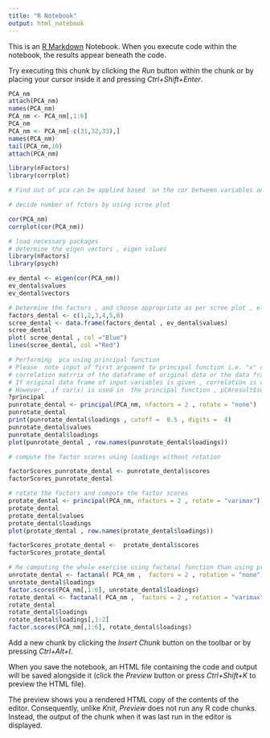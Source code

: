 ```yaml
---
title: "R Notebook"
output: html_notebook
---
```


This is an [R Markdown](http://rmarkdown.rstudio.com) Notebook. When you execute code within the notebook, the results appear beneath the code. 

Try executing this chunk by clicking the *Run* button within the chunk or by placing your cursor inside it and pressing *Ctrl+Shift+Enter*. 

```r
PCA_nm
attach(PCA_nm)
names(PCA_nm)
PCA_nm <- PCA_nm[,1:6]
PCA_nm
PCA_nm <- PCA_nm[-c(31,32,33),]
names(PCA_nm)
tail(PCA_nm,10)
attach(PCA_nm)

```
```r
library(nFactors)
library(corrplot)

# Find out of pca can be applied based  on the cor between variables and corrplot

# decide number of fctors by using scree plot

cor(PCA_nm)
corrplot(cor(PCA_nm))
```


```r
# load necessary packages
# determine the eigen vectors , eigen values
library(nFactors)
library(psych)

ev_dental <- eigen(cor(PCA_nm))
ev_dental$values
ev_dental$vectors

```


```r
# Determine the factors , and choose appropriate as per scree plot , elbow and Kaizen rules
factors_dental <- c(1,2,3,4,5,6)
scree_dental <- data.frame(factors_dental , ev_dental$values) 
scree_dental
plot( scree_dental , col ="Blue")
lines(scree_dental, col ="Red")
```


```r
# Performing  pca using principal function
# Please  note input of first argument to principal function i.e. "x" can be either a
# correlation matrrix of the dataframe of original data or the data frame with original data of input variables.
# If original data frame of input variables is given , correlation is computed.
# However , if cor(x) is used in  the principal function , pCAresult$scores will yield a result of NULL
?principal
punrotate_dental <- principal(PCA_nm, nfactors = 2 , rotate = "none")
punrotate_dental
print(punrotate_dental$loadings , cutoff =  0.5 , digits =  4)
punrotate_dental$values
punrotate_dental$loadings
plot(punrotate_dental , row.names(punrotate_dental$loadings))

```

```r
# compute the factor scores using loadings without rotation

factorScores_punrotate_dental <- punrotate_dental$scores
factorScores_punrotate_dental

```
```r

# rotate the factors and compute the factor scores
protate_dental <- principal(PCA_nm, nfactors = 2 , rotate = "varimax")
protate_dental
protate_dental$values
protate_dental$loadings
plot(protate_dental , row.names(protate_dental$loadings))

```

```r
factorScores_protate_dental <-  protate_dental$scores
factorScores_protate_dental
```

```r
# Re computing the whole exercise using factanal function than using principle function
unrotate_dental <- factanal( PCA_nm ,  factors = 2 , rotation = "none") 
unrotate_dental$loadings
factor.scores(PCA_nm[,1:6], unrotate_dental$loadings)
rotate_dental <- factanal( PCA_nm ,  factors = 2 , rotation = "varimax") 
rotate_dental
rotate_dental$loadings
rotate_dental$loadings[,1:2]
factor.scores(PCA_nm[,1:6], rotate_dental$loadings)

```

Add a new chunk by clicking the *Insert Chunk* button on the toolbar or by pressing *Ctrl+Alt+I*.

When you save the notebook, an HTML file containing the code and output will be saved alongside it (click the *Preview* button or press *Ctrl+Shift+K* to preview the HTML file).

The preview shows you a rendered HTML copy of the contents of the editor. Consequently, unlike *Knit*, *Preview* does not run any R code chunks. Instead, the output of the chunk when it was last run in the editor is displayed.

